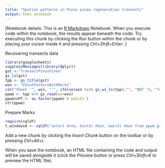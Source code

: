 ```yaml
---
title: "Spatial patterns in Pinus pinea regeneration transects"
output: html_notebook
---
```

[Notebook details:
This is an [R Markdown](http://rmarkdown.rstudio.com) Notebook. When you execute code within the notebook, the results appear beneath the code. 
Try executing this chunk by clicking the *Run* button within the chunk or by placing your cursor inside it and pressing *Ctrl+Shift+Enter*. ]

Recovering transects data

```r
library(googlesheets)
suppressMessages(library(dplyr))
gst <-"TransectPinusPinea" 
gs_ls(gst)
tpp <- gs_title(gst)
wsn <- "PointPatternWithMarks"
cat("Sheet '", wsn, "'", ifelse(wsn %in% gs_ws_ls(tpp),"", "NOT "), "found.")
ppwm <- tpp %>% gs_read(ws=wsn)
ppwm$nPf <- as.factor(ppwm$`N palchi`)
str(ppwm)
```

Prepare Marks

```r
require(sqldf)
t_windows0 <- sqldf("select Area, min(X) Xmin, max(X) Xmax from ppwm group by Area", drv='SQLite')

```


Add a new chunk by clicking the *Insert Chunk* button on the toolbar or by pressing *Ctrl+Alt+I*.

When you save the notebook, an HTML file containing the code and output will be saved alongside it (click the *Preview* button or press *Ctrl+Shift+K* to preview the HTML file).
